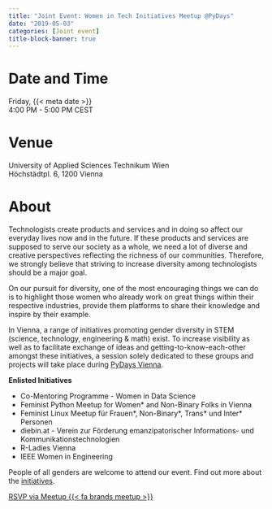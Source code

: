 ```yaml
---
title: "Joint Event: Women in Tech Initiatives Meetup @PyDays"
date: "2019-05-03"
categories: [Joint event]
title-block-banner: true
---
```


# Date and Time

Friday, {{< meta date >}}  
4:00 PM - 5:00 PM CEST

# Venue

University of Applied Sciences Technikum Wien  
Höchstädtpl. 6, 1200 Vienna

# About

Technologists create products and services and in doing so affect our everyday lives now and in the future. If these products and services are supposed to serve our society as a whole, we need a lot of diverse and creative perspectives reflecting the richness of our communities. Therefore, we strongly believe that striving to increase diversity among technologists should be a major goal.

On our pursuit for diversity, one of the most encouraging things we can do is to highlight those women who already work on great things within their respective industries, provide them platforms to share their knowledge and inspire by their example.

In Vienna, a range of initiatives promoting gender diversity in STEM (science, technology, engineering & math) exist. To increase visibility as well as to facilitate exchange of ideas and getting-to-know-each-other amongst these initiatives, a session solely dedicated to these groups and projects will take place during [PyDays Vienna](https://www.pydays.at).

**Enlisted Initiatives**

- Co-Mentoring Programme - Women in Data Science 
- Feminist Python Meetup for Women\* and Non-Binary Folks in Vienna 
- Feminist Linux Meetup für Frauen\*, Non-Binary\*, Trans\* und Inter\* Personen 
- diebin.at - Verein zur Förderung emanzipatorischer Informations- und Kommunikationstechnologien 
- R-Ladies Vienna 
- IEEE Women in Engineering 

People of all genders are welcome to attend our event. Find out more about the [initiatives](https://www.pydays.at/womenintech/).

[RSVP via Meetup {{< fa brands meetup >}}](https://www.meetup.com/rladies-vienna/events/261101905){.btn .btn-outline-primary .rsvp}
